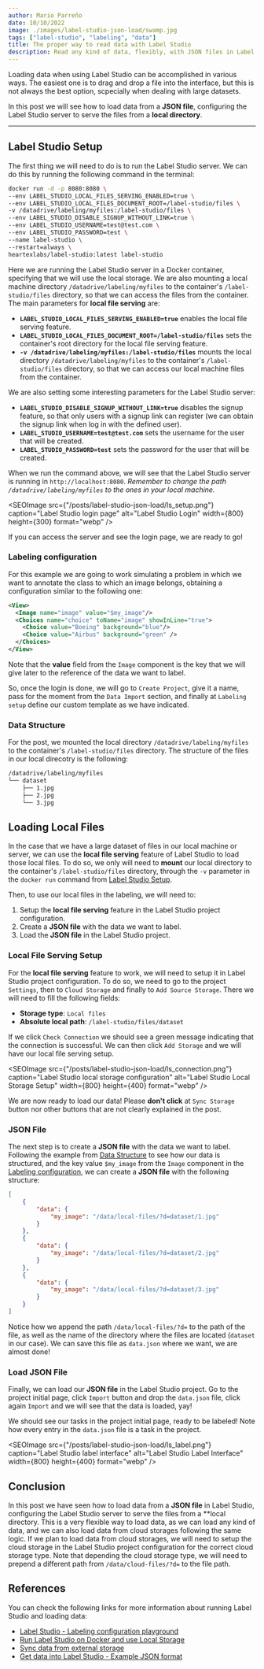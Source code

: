 ```yaml
---
author: Mario Parreño
date: 10/10/2022
image: ./images/label-studio-json-load/swamp.jpg
tags: ["label-studio", "labeling", "data"]
title: The proper way to read data with Label Studio
description: Read any kind of data, flexibly, with JSON files in Label Studio.
---
```


Loading data when using Label Studio can be accomplished in various ways.
The easiest one is to drag and drop a file into the interface,
but this is not always the best option, scpecially when dealing with large datasets.

In this post we will see how to load data from a **JSON file**, configuring the Label Studio server
to serve the files from a **local directory**.

----

## Label Studio Setup

The first thing we will need to do is to run the Label Studio server.
We can do this by running the following command in the terminal:

```bash
docker run -d -p 8080:8080 \
--env LABEL_STUDIO_LOCAL_FILES_SERVING_ENABLED=true \
--env LABEL_STUDIO_LOCAL_FILES_DOCUMENT_ROOT=/label-studio/files \
-v /datadrive/labeling/myfiles:/label-studio/files \
--env LABEL_STUDIO_DISABLE_SIGNUP_WITHOUT_LINK=true \
--env LABEL_STUDIO_USERNAME=test@test.com \
--env LABEL_STUDIO_PASSWORD=test \
--name label-studio \
--restart=always \
heartexlabs/label-studio:latest label-studio
```

Here we are running the Label Studio server in a Docker container,
specifying that we will use the local storage. We are also mounting a local machine directory
 `/datadrive/labeling/myfiles` to the container's `/label-studio/files` directory,
 so that we can access the files from the container. The main parameters for **local file serving** are:

- **`LABEL_STUDIO_LOCAL_FILES_SERVING_ENABLED=true`** enables the local file serving feature.
- **`LABEL_STUDIO_LOCAL_FILES_DOCUMENT_ROOT=/label-studio/files`** sets the container's root directory for the local file serving feature.
- **`-v /datadrive/labeling/myfiles:/label-studio/files`** mounts the local directory `/datadrive/labeling/myfiles` to the container's `/label-studio/files` directory, so that we can access our local machine files from the container.

We are also setting some interesting parameters for the Label Studio server:

- **`LABEL_STUDIO_DISABLE_SIGNUP_WITHOUT_LINK=true`** disables the signup feature, so that only users with a signup link can register (we can obtain the signup link when log in with the defined user).
- **`LABEL_STUDIO_USERNAME=test@test.com`** sets the username for the user that will be created.
- **`LABEL_STUDIO_PASSWORD=test`** sets the password for the user that will be created.


When we run the command above, we will see that the Label Studio server is running in `http://localhost:8080`.
*Remember to change the path `/datadrive/labeling/myfiles` to the ones in your local machine.*

<SEOImage
    src={"/posts/label-studio-json-load/ls_setup.png"}
    caption="Label Studio login page"
    alt="Label Studio Login"
    width={800}
    height={300}
    format="webp"
/>

If you can access the server and see the login page, we are ready to go!


### Labeling configuration

For this example we are going to work simulating a problem in which
we want to annotate the class to which an image belongs,
obtaining a configuration similar to the following one:

```xml
<View>
  <Image name="image" value="$my_image"/>
  <Choices name="choice" toName="image" showInLine="true">
    <Choice value="Boeing" background="blue"/>
    <Choice value="Airbus" background="green" />
  </Choices>
</View>
```

Note that the **value** field from the `Image` component is the key that we will give later to the reference of the data we want to label.

So, once the login is done, we will go to `Create Project`, give it a name,
pass for the moment from the `Data Import` section, 
and finally at `Labeling setup` define our custom template as we have indicated.

### Data Structure

For the post, we mounted the local directory `/datadrive/labeling/myfiles` to the container's `/label-studio/files` directory.
The structure of the files in our local direcotry is the following:

```bash
/datadrive/labeling/myfiles
└── dataset
    ├── 1.jpg
    ├── 2.jpg
    └── 3.jpg
```

## Loading Local Files

In the case that we have a large dataset of files in our local machine or server,
we can use the **local file serving** feature of Label Studio to load those local files.
To do so, we only will need to **mount** our local directory to the container's `/label-studio/files` directory,
through the `-v` parameter in the `docker run` command from [Label Studio Setup](#label-studio-setup).

Then, to use our local files in the labeling, we will need to:
1. Setup the **local file serving** feature in the Label Studio project configuration.
2. Create a **JSON file** with the data we want to label.
3. Load the **JSON file** in the Label Studio project.

### Local File Serving Setup

For the **local file serving** feature to work, we will need to setup it in Label Studio project configuration.
To do so, we need to go to the project `Settings`, then to `Cloud Storage` and finally to `Add Source Storage`.
There we will need to fill the following fields:

- **Storage type**: `Local files`
- **Absolute local path**: `/label-studio/files/dataset`

If we click `Check Connection` we should see a green message indicating that the connection is successful.
We can then click `Add Storage` and we will have our local file serving setup.

<SEOImage
    src={"/posts/label-studio-json-load/ls_connection.png"}
    caption="Label Studio local storage configuration"
    alt="Label Studio Local Storage Setup"
    width={800}
    height={400}
    format="webp"
/>

We are now ready to load our data! Please **don't click** at `Sync Storage` button nor other buttons that are not clearly explained in the post.

### JSON File

The next step is to create a **JSON file** with the data we want to label.
Following the example from [Data Structure](#data-structure) to see how our data is structured,
and the key value `$my_image` from the `Image` component in the [Labeling configuration](#labeling-configuration),
we can create a **JSON file** with the following structure:

```json
[
    {
        "data": {
            "my_image": "/data/local-files/?d=dataset/1.jpg"
        }
    },
    {
        "data": {
            "my_image": "/data/local-files/?d=dataset/2.jpg"
        }
    },
    {
        "data": {
            "my_image": "/data/local-files/?d=dataset/3.jpg"
        }
    }
]
```

Notice how we append the path `/data/local-files/?d=` to the path of the file,
as well as the name of the directory where the files are located (`dataset` in our case).
We can save this file as `data.json` where we want, we are almost done!

### Load JSON File

Finally, we can load our **JSON file** in the Label Studio project.
Go to the project initial page, click `Import` button and drop the `data.json` file,
click again `Import` and we will see that the data is loaded, yay!

We should see our tasks in the project initial page, ready to be labeled!
Note how every entry in the `data.json` file is a task in the project.

<SEOImage
    src={"/posts/label-studio-json-load/ls_label.png"}
    caption="Label Studio label interface"
    alt="Label Studio Label Interface"
    width={800}
    height={400}
    format="webp"
/>

## Conclusion

In this post we have seen how to load data from a **JSON file** in Label Studio,
configuring the Label Studio server to serve the files from a **local directory.
This is a very flexible way to load data, as we can load any kind of data,
and we can also load data from cloud storages following the same logic.
If we plan to load data from cloud storages,
we will need to setup the cloud storage in the Label Studio project configuration 
for the correct cloud storage type. Note that depending the cloud storage type,
we will need to prepend a different path from `/data/cloud-files/?d=` to the file path.


## References

You can check the following links for more information about running Label Studio and loading data:

- [Label Studio - Labeling configuration playground](https://labelstud.io/playground/)
- [Run Label Studio on Docker and use Local Storage](https://labelstud.io/guide/start#Run-Label-Studio-on-Docker-and-use-Local-Storage)
- [Sync data from external storage](https://labelstud.io/guide/storage)
- [Get data into Label Studio - Example JSON format](https://labelstud.io/guide/tasks.html#Example-JSON-format)
